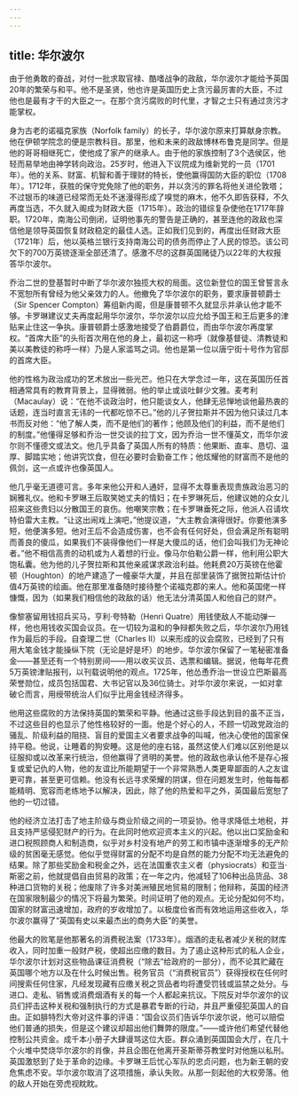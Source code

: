 ```yaml
---
---
---
```

title: 华尔波尔
---




由于他勇敢的奋战，对付一批求取官禄、酷嗜战争的政敌，华尔波尔才能给予英国20年的繁荣与和平。他不是圣贤，他也许是英国历史上贪污最厉害的大臣，不过他也是最有才干的大臣之一。在那个贪污腐败的时代里，才智之士只有通过贪污才能掌权。

身为古老的诺福克家族（Norfolk family）的长子，华尔波尔原来打算献身宗教。他在伊顿学院念的便是宗教科目。那里，他和未来的政敌博林布鲁克是同学。但是他的哥哥相继死亡，使他成了家产的继承人。由于他的家族控制了3个选侯区，他轻而易举地由神学转向政治。25岁时，他进入下议院成为维新党的一员（1701年）。他的关系、财富、机智和善于理财的特长，使他赢得国防大臣的职位（1708年）。1712年，获胜的保守党免除了他的职务，并以贪污的罪名将他关进伦敦塔；不过银币的味道已经常而无处不迷漫得形成了嗅觉的麻木，他不久即告获释，不久再度当选，不久就入阁成为财政大臣（1715年）。政治的错综复杂使他在1717年辞职。1720年，南海公司倒闭，证明他事先的警告是正确的，甚至连他的政敌也深信他是领导英国恢复财政稳定的最佳人选。正如我们见到的，再度出任财政大臣（1721年）后，他以英格兰银行支持南海公司的债务而停止了人民的惊恐。该公司欠下的700万英镑逐渐全部还清了。感激不尽的这群英国赌徒乃以22年的大权报答华尔波尔。

乔治二世的登基暂时中断了华尔波尔独揽大权的局面。这位新登位的国王曾誓言永不宽恕所有曾经为他父亲效力的人。他撤免了华尔波尔的职务，要求康普顿爵士（Sir Spencer Compton）筹组新内阁，但是康普顿不久就显示并承认他才能不够。卡罗琳建议丈夫再度起用华尔波尔，华尔波尔以应允给予国王和王后更多的津贴来止住这一争执。康普顿爵士感激地接受了伯爵爵位，而由华尔波尔再度掌权。“首席大臣”的头衔首次用在他的身上，最初这一称呼（就像基督徒、清教徒和美以美教徒的称呼一样）乃是人家滥骂之词。他也是第一位以唐宁街十号作为官邸的首席大臣。

他的性格为政治成功的艺术放出一些光芒。他只在大学念过一年，这在英国历任首相通常具有的教育背景上，显得微弱。他的举止或谈吐鲜少文雅。麦考利（Macaulay）说：“在他不谈政治时，他只能谈女人，他肆无忌惮地谈他最热衷的话题，连当时直言无讳的一代都吃惊不已。”他的儿子贺拉斯并不因为他只读过几本书而反对他：“他了解人类，而不是他们的著作；他顾及他们的利益，而不是他们的制度。”他懂得足够和乔治一世交谈的拉丁文，因为乔治一世不懂英文，而华尔波尔则不懂德文或法文。他几乎具备了英国人所有的特质：他果断、直率、恳切、温厚、脚踏实地；他讲究饮食，但在必要时会勤奋工作；他炫耀他的财富而不是他的佩剑，这一点或许也像英国人。

他几乎毫无道德可言。多年来他公开和人通奸，显得不太尊重表现贵族政治恶习的娴雅礼仪。他和卡罗琳王后取笑她丈夫的情妇；在卡罗琳死后，他建议她的众女儿招来这些贵妇以分散国王的哀伤。他嘲笑宗教；在卡罗琳垂死之际，他派人召请坎特伯雷大主教。“让这出闹戏上演吧，”他提议道，“大主教会演得很好。你要他演多短，他便演多短。他对王后不会造成伤害，也不会有任何好处，但会满足所有聪明而善良的傻瓜，如果我们不装得像他们一样是大傻瓜的话，他们会叫我们为无神论者。”他不相信高贵的动机或为人着想的行业。像马尔伯勒公爵一样，他利用公职大饱私囊。他为他的儿子贺拉斯和其他亲戚谋求政治利益。他耗费20万英镑在他霍顿（Houghton）的地产建造了一幢豪华大厦，并且在邸里装饰了据贺拉斯估计价值4万英镑的绘画。他在那里准备随时接待整个诺福克郡的来人。他和英国佬一样慷慨，因为（如果我们相信他的政敌的话）他无法分清英国人和他自己的财产。

像黎塞留用钱招兵买马，亨利·夸特勒（Henri Quatre）用钱使敌人不能动弹一样，他也用钱收买国会议员。在一切较为温和的争辩都失败之后，华尔波尔乃用钱作为最后的手段。自查理二世（Charles Ⅱ）以来形成的议会腐败，已经到了只有用大笔金钱才能操纵下院（无论是好是坏）的地步。华尔波尔保留了一笔秘密准备金——甚至还有一个特别房间——用以收买议员、选票和编辑。据说，他每年花费5万英镑津贴报刊，以刊载说明他的观点。1725年，他怂恿乔治一世设立巴斯最高荣誉勋位，成员包括国君、大书记官以及36位骑士。对华尔波尔来说，一如对拿破仑而言，用绶带统治人们似乎比用金钱经济得多。

他用这些腐败的方法保持英国的繁荣和平静。他通过这些手段达到目的虽不正当，不过这些目的也显示了他性格较好的一面。他是个好心的人，不顾一切政党政治的骚乱、阶级利益的阻挠、盲目的爱国主义者要求战争的叫喊，他决心使他的国家保持平稳。他说，让睡着的狗安睡。这是他的座右铭，虽然这使人们难以区别他是以征服抑或以改革来行统治，但他赢得了贤明的美誉。他的政敌也承认他不是存心报复或爱记仇的人物，他的友谊比所能期望于一个非常熟悉人类更卑鄙面的人之友谊更可靠，甚至更可信赖。他没有长远寻求荣耀的阴谋，但在问题发生时，他每每都能精明、宽容而老练地予以解决，因此，除了他的热爱和平之外，英国最后宽恕了他的一切过错。

他的经济立法打击了地主阶级与商业阶级之间的一项妥协。他寻求降低土地税，并且支持严惩侵犯财产的行为。在此同时他欢迎资本主义的兴起。他以出口奖励金和进口税照顾商人和制造商，似乎对乡村没有地产的劳工和市镇中逐渐增多的无产阶级的贫困毫无感觉。他似乎觉得财富的分配不均是自然的能力分配不均无法避免的结果。除了那些奖励金和税金之外，远在法国重农主义者（physiocrats）和亚当·斯密之前，他就提倡自由贸易的政策；在一年之内，他减轻了106种出品货品、38种进口货物的关税；他废除了许多对美洲殖民地贸易的限制；他辩称，英国的经济在国家限制最少的情况下将最为繁荣。时间证明了他的观点。无论分配如何不均，国家的财富迅速增加，政府的岁收增加了。以极度俭省而有效地运用这些收入，华尔波尔赢得了“英国有史以来最杰出的商务大臣”的美誉。

他最大的败笔是他那著名的消费税法案（1733年）。烟酒的走私者减少关税的财库收入，同时加重一般财产税，使超出应缴的数目。为了遏止这种形式的私人企业，华尔波尔计划对这些物品课征消费税（“除去”给政府的一部分），而不论其贮藏在英国哪个地方以及在什么时候出售。税务官员（“消费税官员”）获得授权在任何时间搜索任何住家，凡经发现藏有应缴关税之货品者均将遭受罚钱或监禁之处分。与进口、走私、销售或消费烟酒有关的每一个人都起来抗议。下院反对华尔波尔的议员们抨击这种关税和强制执行的方式是暴君专断的行动，并且严重侵犯英国人的自由。正如腓特烈大帝对这件事的评语：“国会议员们告诉华尔波尔说，他可以赔偿他们普通的损失，但是这个建议却超出他们舞弊的限度。”——或许他们希望代替他控制公共资金。成千本小册子大肆谩骂这位大臣。群众涌到英国国会大厅，在几十个火堆中焚烧华尔波尔的肖像，并且企图在他离开圣斯蒂芬教堂时对他施以私刑。英国激怒到了处于革命的边缘。卡罗琳王后忧心军队的忠贞问题，也为新王朝的安危焦虑不安。华尔波尔取消了这项措施，承认失败。从那一刻起他的大权旁落。他的敌人开始在旁虎视眈眈。